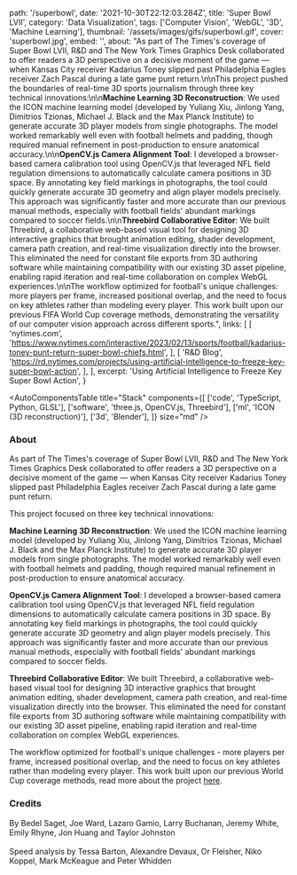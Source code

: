   path: '/superbowl',
  date: '2021-10-30T22:12:03.284Z',
  title: 'Super Bowl LVII',
  category: 'Data Visualization',
  tags: ['Computer Vision', 'WebGL', '3D', 'Machine Learning'],
  thumbnail: '/assets/images/gifs/superbowl.gif',
  cover: 'superbowl.jpg',
  embed: '',
  about:
    "As part of The Times's coverage of Super Bowl LVII, R&D and The New York Times Graphics Desk collaborated to offer readers a 3D perspective on a decisive moment of the game — when Kansas City receiver Kadarius Toney slipped past Philadelphia Eagles receiver Zach Pascal during a late game punt return.\n\nThis project pushed the boundaries of real-time 3D sports journalism through three key technical innovations:\n\n**Machine Learning 3D Reconstruction**: We used the ICON machine learning model (developed by Yuliang Xiu, Jinlong Yang, Dimitrios Tzionas, Michael J. Black and the Max Planck Institute) to generate accurate 3D player models from single photographs. The model worked remarkably well even with football helmets and padding, though required manual refinement in post-production to ensure anatomical accuracy.\n\n**OpenCV.js Camera Alignment Tool**: I developed a browser-based camera calibration tool using OpenCV.js that leveraged NFL field regulation dimensions to automatically calculate camera positions in 3D space. By annotating key field markings in photographs, the tool could quickly generate accurate 3D geometry and align player models precisely. This approach was significantly faster and more accurate than our previous manual methods, especially with football fields' abundant markings compared to soccer fields.\n\n**Threebird Collaborative Editor**: We built Threebird, a collaborative web-based visual tool for designing 3D interactive graphics that brought animation editing, shader development, camera path creation, and real-time visualization directly into the browser. This eliminated the need for constant file exports from 3D authoring software while maintaining compatibility with our existing 3D asset pipeline, enabling rapid iteration and real-time collaboration on complex WebGL experiences.\n\nThe workflow optimized for football's unique challenges: more players per frame, increased positional overlap, and the need to focus on key athletes rather than modeling every player. This work built upon our previous FIFA World Cup coverage methods, demonstrating the versatility of our computer vision approach across different sports.",
  links: [
    [
      'nytimes.com',
      'https://www.nytimes.com/interactive/2023/02/13/sports/football/kadarius-toney-punt-return-super-bowl-chiefs.html',
    ],
    [
      'R&D Blog',
      'https://rd.nytimes.com/projects/using-artificial-intelligence-to-freeze-key-super-bowl-action',
    ],
  ],
  excerpt: 'Using Artificial Intelligence to Freeze Key Super Bowl Action',
}

<AutoComponentsTable
  title="Stack"
  components={[
    ['code', 'TypeScript, Python, GLSL'],
    ['software', 'three.js, OpenCV.js, Threebird'],
    ['ml', 'ICON (3D reconstruction)'],
    ['3d', 'Blender'],
  ]}
  size="md"
/>

### About

As part of The Times's coverage of Super Bowl LVII, R&D and The New York Times
Graphics Desk collaborated to offer readers a 3D perspective on a decisive
moment of the game — when Kansas City receiver Kadarius Toney slipped past
Philadelphia Eagles receiver Zach Pascal during a late game punt return.

This project focused on three key technical innovations:

**Machine Learning 3D Reconstruction**: We used the ICON machine learning
model (developed by Yuliang Xiu, Jinlong Yang, Dimitrios Tzionas, Michael J.
Black and the Max Planck Institute) to generate accurate 3D player models from
single photographs. The model worked remarkably well even with football
helmets and padding, though required manual refinement in post-production to
ensure anatomical accuracy.

**OpenCV.js Camera Alignment Tool**: I developed a browser-based camera
calibration tool using OpenCV.js that leveraged NFL field regulation
dimensions to automatically calculate camera positions in 3D space. By
annotating key field markings in photographs, the tool could quickly generate
accurate 3D geometry and align player models precisely. This approach was
significantly faster and more accurate than our previous manual methods,
especially with football fields' abundant markings compared to soccer fields.

**Threebird Collaborative Editor**: We built Threebird, a collaborative
web-based visual tool for designing 3D interactive graphics that brought
animation editing, shader development, camera path creation, and real-time
visualization directly into the browser. This eliminated the need for constant
file exports from 3D authoring software while maintaining compatibility with
our existing 3D asset pipeline, enabling rapid iteration and real-time
collaboration on complex WebGL experiences.

The workflow optimized for football's unique challenges - more players per
frame, increased positional overlap, and the need to focus on key athletes
rather than modeling every player. This work built upon our previous World Cup
coverage methods, read more about the project
[here](https://rd.nytimes.com/projects/using-artificial-intelligence-to-freeze-key-super-bowl-action).

### Credits

By Bedel Saget, Joe Ward, Lazaro Gamio, Larry Buchanan, Jeremy White, Emily Rhyne, Jon Huang and Taylor Johnston <br/><br/> Speed analysis by Tessa Barton, Alexandre Devaux, Or Fleisher, Niko Koppel, Mark McKeague and Peter Whidden
